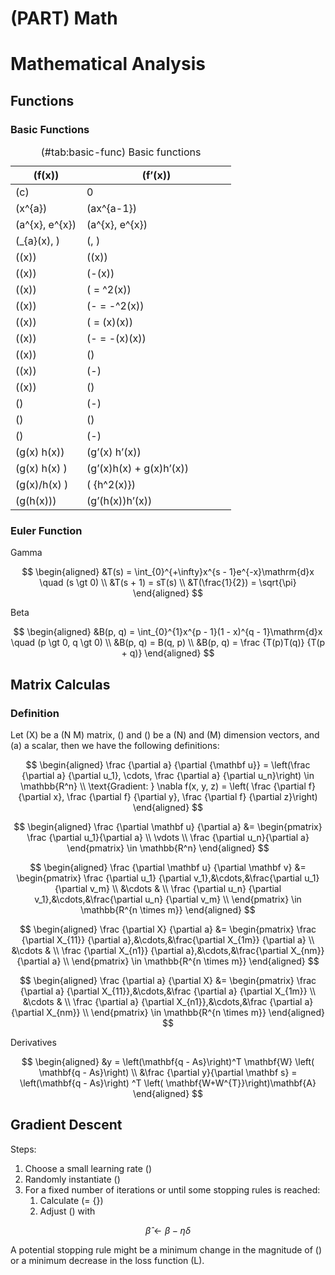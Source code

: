 # (PART) Math {-}

# Mathematical Analysis

## Functions

### Basic Functions {-}

: (\#tab:basic-func) Basic functions

| \(f(x)\)                | \(f'(x)\)                                        |
| ----------------------- | ------------------------------------------------ |
| \(c\)                   | 0                                                |
| \(x^{a}\)               | \(ax^{a-1}\)                                     |
| \(a^{x}, e^{x}\)        | \(a^{x}\ln{a}, e^{x}\)                           |
| \(\log_{a}(x), \ln{x}\) | \(\frac{1}{x\ln{a}}, \frac{1}{x}\)               |
| \(\sin(x)\)             | \(\cos(x)\)                                      |
| \(\cos(x)\)             | \(-\sin(x)\)                                     |
| \(\tan(x)\)             | \(\frac{1}{\cos^2{x}} = \sec^2(x)\)              |
| \(\cot(x)\)             | \(-\frac{1}{\sin^2{x}} = -\csc^2(x)\)            |
| \(\sec(x)\)             | \(\frac{\sin(x)}{\cos^2(x)} = \tan(x)\sec(x)\)   |
| \(\csc(x)\)             | \(-\frac{\cos(x)}{\sin^2{x}} = -\cot(x)\csc(x)\) |
| \(\arcsin(x)\)          | \(\frac{1}{\sqrt{1 - x^{2}}}\)                   |
| \(\arccos(x)\)          | \(-\frac{1}{\sqrt{1 - x^{2}}}\)                  |
| \(\arctan(x)\)          | \(\frac{1}{1 + x^{2}}\)                          |
| \(\mathrm{arccot(x)}\)  | \(-\frac{1}{1 + x^{2}}\)                         |
| \(\mathrm{arcsec(x)}\)  | \(\frac{1}{x\sqrt{x^{2} - 1}}\)                  |
| \(\mathrm{arccsc(x)}\)  | \(-\frac{1}{x\sqrt{x^{2} - 1}}\)                 |
| \(g(x) \pm h(x)\)       | \(g'(x) \pm h'(x)\)                              |
| \(g(x) \cdot h(x) \)    | \(g'(x)h(x) + g(x)h'(x)\)                        |
| \(g(x)/h(x) \)          | \(\frac {g'(x)h(x) - g(x)h'(x)} {h^2(x)}\)       |
| \(g(h(x))\)             | \(g'(h(x))h'(x)\)                                |


### Euler Function {-}

Gamma

$$
\begin{aligned}
&T(s) = \int_{0}^{+\infty}x^{s - 1}e^{-x}\mathrm{d}x \quad (s \gt 0) \\
&T(s + 1) = sT(s) \\
&T(\frac{1}{2}) = \sqrt{\pi}
\end{aligned}
$$

Beta

$$
\begin{aligned}
&B(p, q) = \int_{0}^{1}x^{p - 1}(1 - x)^{q - 1}\mathrm{d}x \quad (p \gt 0, q \gt 0) \\
&B(p, q) = B(q, p) \\
&B(p, q) = \frac {T(p)T(q)} {T(p + q)}
\end{aligned}
$$

## Matrix Calculas

### Definition {-}

Let \(X\) be a \(N \times M\) matrix, \(\mathbf{u}\) and \(\mathbf{v}\) be a \(N\) and \(M\) dimension vectors, and \(a\) a scalar, then we have the following definitions:

$$
\begin{aligned}
\frac {\partial a} {\partial {\mathbf u}} = \left(\frac {\partial a} {\partial u_1}, \cdots, \frac {\partial a} {\partial u_n}\right) \in \mathbb{R^n} \\
\text{Gradient: } \nabla f(x, y, z) = \left( \frac {\partial f} {\partial x}, \frac {\partial f} {\partial y}, \frac {\partial f} {\partial z}\right)
\end{aligned}
$$

$$
\begin{aligned}
\frac {\partial \mathbf u} {\partial a} &= 
\begin{pmatrix}
\frac {\partial u_1}{\partial a} \\ \vdots \\ \frac {\partial u_n}{\partial a}
\end{pmatrix} \in \mathbb{R^n}
\end{aligned}
$$

$$
\begin{aligned}
\frac {\partial \mathbf u} {\partial \mathbf v} &= 
\begin{pmatrix} 
\frac {\partial u_1} {\partial v_1},&\cdots,&\frac{\partial u_1} {\partial v_m} \\ 
&\cdots & \\
\frac {\partial u_n} {\partial v_1},&\cdots,&\frac{\partial u_n} {\partial v_m} \\
\end{pmatrix} \in \mathbb{R^{n \times m}} 
\end{aligned}
$$

$$
\begin{aligned}
\frac {\partial X} {\partial a} &= 
\begin{pmatrix} 
\frac {\partial X_{11}} {\partial a},&\cdots,&\frac{\partial X_{1m}} {\partial a} \\ 
&\cdots & \\
\frac {\partial X_{n1}} {\partial a},&\cdots,&\frac{\partial X_{nm}} {\partial a} \\
\end{pmatrix} \in \mathbb{R^{n \times m}}
\end{aligned}
$$

$$
\begin{aligned}
\frac {\partial a} {\partial X} &= 
\begin{pmatrix} 
\frac {\partial a} {\partial X_{11}},&\cdots,&\frac {\partial a} {\partial X_{1m}} \\ 
&\cdots & \\
\frac {\partial a} {\partial X_{n1}},&\cdots,&\frac {\partial a} {\partial X_{nm}} \\
\end{pmatrix} \in \mathbb{R^{n \times m}}
\end{aligned}
$$

Derivatives

$$
\begin{aligned}
&y = \left(\mathbf{q - As}\right)^T \mathbf{W} \left( \mathbf{q - As}\right) \\
&\frac {\partial y}{\partial \mathbf s} = \left(\mathbf{q - As}\right) ^T \left( \mathbf{W+W^{T}}\right)\mathbf{A}
\end{aligned}
$$

## Gradient Descent

Steps:

1. Choose a small learning rate \(\eta\)
2. Randomly instantiate \(\hat \beta\)
3. For a fixed number of iterations or until some stopping rules is reached:
    1. Calculate \(\delta = \frac {\partial L} {\partial \hat \beta}\)
    2. Adjust \(\beta\) with

$$
\hat \beta \leftarrow \beta - \eta\delta
$$

A potential stopping rule might be a minimum change in the magnitude of \(\beta\) or a minimum decrease in the loss function \(L\).
